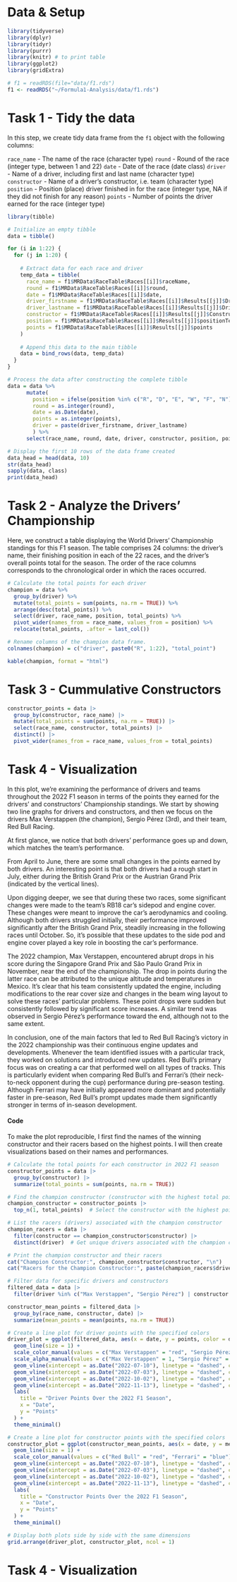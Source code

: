 # Data & Setup

```r
library(tidyverse)
library(dplyr)
library(tidyr)
library(purrr)
library(knitr) # to print table
library(ggplot2) 
library(gridExtra)
```

```r
# f1 = readRDS(file="data/f1.rds")
f1 <- readRDS("~/Formula1-Analysis/data/f1.rds")
```

# Task 1 - Tidy the data

In this step, we create tidy data frame from the `f1` object with the following columns:

  `race_name` - The name of the race (character type)
  `round` - Round of the race (integer type, between 1 and 22)
  `date` - Date of the race (date class)
  `driver` - Name of a driver, including first and last name (character type)
  `constructor` - Name of a driver's constructor, i.e. team (character type)
  `position` - Position (place) driver finished in for the race (integer type, NA if they did not finish for any reason)
  `points` - Number of points the driver earned for the race (integer type)

```r
library(tibble)

# Initialize an empty tibble
data = tibble()

for (i in 1:22) {
  for (j in 1:20) {
    
    # Extract data for each race and driver
    temp_data = tibble(
      race_name = f1$MRData$RaceTable$Races[[i]]$raceName,
      round = f1$MRData$RaceTable$Races[[i]]$round,
      date = f1$MRData$RaceTable$Races[[i]]$date,
      driver_firstname = f1$MRData$RaceTable$Races[[i]]$Results[[j]]$Driver$givenName,
      driver_lastname = f1$MRData$RaceTable$Races[[i]]$Results[[j]]$Driver$familyName,
      constructor = f1$MRData$RaceTable$Races[[i]]$Results[[j]]$Constructor$name,
      position = f1$MRData$RaceTable$Races[[i]]$Results[[j]]$positionText,
      points = f1$MRData$RaceTable$Races[[i]]$Results[[j]]$points
    ) 
    
    # Append this data to the main tibble
    data = bind_rows(data, temp_data) 
  }
}

# Process the data after constructing the complete tibble
data = data %>% 
      mutate(
        position = ifelse(position %in% c("R", "D", "E", "W", "F", "N"), NA, as.integer(position)),
        round = as.integer(round),
        date = as.Date(date),   
        points = as.integer(points), 
        driver = paste(driver_firstname, driver_lastname)
        ) %>%
      select(race_name, round, date, driver, constructor, position, points)

# Display the first 10 rows of the data frame created
data_head = head(data, 10)
str(data_head)
sapply(data, class)
print(data_head)
```

# Task 2 - Analyze the Drivers' Championship

Here, we construct a table displaying the World Drivers' Championship standings for this F1 season. The table comprises 24 columns: the driver's name, their finishing position in each of the 22 races, and the driver's overall points total for the season. The order of the race columns corresponds to the chronological order in which the races occurred.

```r
# Calculate the total points for each driver
champion = data %>%
  group_by(driver) %>%
  mutate(total_points = sum(points, na.rm = TRUE)) %>%
  arrange(desc(total_points)) %>%
  select(driver, race_name, position, total_points) %>%
  pivot_wider(names_from = race_name, values_from = position) %>%
  relocate(total_points, .after = last_col())

# Rename columns of the champion data frame. 
colnames(champion) = c("driver", paste0("R", 1:22), "total_point")
```

```r
kable(champion, format = "html")
```

# Task 3 - Cummulative Constructors

```r
constructor_points = data |> 
  group_by(constructor, race_name) |> 
  mutate(total_points = sum(points, na.rm = TRUE)) |> 
  select(race_name, constructor, total_points) |> 
  distinct() |> 
  pivot_wider(names_from = race_name, values_from = total_points) 
```

# Task 4 - Visualization

In this plot, we're examining the performance of drivers and teams throughout the 2022 F1 season in terms of the points they earned for the drivers' and constructors' Championship standings. We start by showing two line graphs for drivers and constructors, and then we focus on the drivers Max Verstappen (the champion), Sergio Pérez (3rd), and their team, Red Bull Racing.

At first glance, we notice that both drivers' performance goes up and down, which matches the team's performance.

From April to June, there are some small changes in the points earned by both drivers. An interesting point is that both drivers had a rough start in July, either during the British Grand Prix or the Austrian Grand Prix (indicated by the vertical lines).

Upon digging deeper, we see that during these two races, some significant changes were made to the team's RB18 car's sidepod and engine cover. These changes were meant to improve the car's aerodynamics and cooling. Although both drivers struggled initially, their performance improved significantly after the British Grand Prix, steadily increasing in the following races until October. So, it's possible that these updates to the side pod and engine cover played a key role in boosting the car's performance.

The 2022 champion, Max Verstappen, encountered abrupt drops in his score during the Singapore Grand Prix and São Paulo Grand Prix in November, near the end of the championship. The drop in points during the latter race can be attributed to the unique altitude and temperatures in Mexico. It's clear that his team consistently updated the engine, including modifications to the rear cover size and changes in the beam wing layout to solve these races' particular problems. These point drops were sudden but consistently followed by significant score increases. A similar trend was observed in Sergio Pérez's performance toward the end, although not to the same extent.

In conclusion, one of the main factors that led to Red Bull Racing's victory in the 2022 championship was their continuous engine updates and developments. Whenever the team identified issues with a particular track, they worked on solutions and introduced new updates. Red Bull's primary focus was on creating a car that performed well on all types of tracks. This is particularly evident when comparing Red Bull's and Ferrari's (their neck-to-neck opponent during the cup) performance during pre-season testing. Although Ferrari may have initially appeared more dominant and potentially faster in pre-season, Red Bull's prompt updates made them significantly stronger in terms of in-season development.


#### Code

To make the plot reproducible, I first find the names of the winning constructor and their racers based on the highest points. I will then create visualizations based on their names and performances.

```r
# Calculate the total points for each constructor in 2022 F1 season
constructor_points = data |>
  group_by(constructor) |>
  summarize(total_points = sum(points, na.rm = TRUE))

# Find the champion constructor (constructor with the highest total points)
champion_constructor = constructor_points |>
  top_n(1, total_points)  # Select the constructor with the highest points

# List the racers (drivers) associated with the champion constructor
champion_racers = data |>
  filter(constructor == champion_constructor$constructor) |>
  distinct(driver)  # Get unique drivers associated with the champion constructor

# Print the champion constructor and their racers
cat("Champion Constructor:", champion_constructor$constructor, "\n")
cat("Racers for the Champion Constructor:", paste(champion_racers$driver, collapse = ", "), "\n")
```

```r

# Filter data for specific drivers and constructors
filtered_data = data |>
  filter(driver %in% c("Max Verstappen", "Sergio Pérez") | constructor %in% c("Red Bull", "Ferrari"))

constructor_mean_points = filtered_data |>
  group_by(race_name, constructor, date) |>
  summarize(mean_points = mean(points, na.rm = TRUE))

# Create a line plot for driver points with the specified colors
driver_plot = ggplot(filtered_data, aes(x = date, y = points, color = driver, alpha = driver)) +
  geom_line(size = 1) +
  scale_color_manual(values = c("Max Verstappen" = "red", "Sergio Pérez" = "orange")) +
  scale_alpha_manual(values = c("Max Verstappen" = 1, "Sergio Pérez" = 1)) +
  geom_vline(xintercept = as.Date("2022-07-10"), linetype = "dashed", color = "gray") +
  geom_vline(xintercept = as.Date("2022-07-03"), linetype = "dashed", color = "gray") + 
  geom_vline(xintercept = as.Date("2022-10-02"), linetype = "dashed", color = "gray") +
  geom_vline(xintercept = as.Date("2022-11-13"), linetype = "dashed", color = "gray") +
  labs(
    title = "Driver Points Over the 2022 F1 Season",
    x = "Date",
    y = "Points"
  ) +
  theme_minimal()

# Create a line plot for constructor points with the specified colors
constructor_plot = ggplot(constructor_mean_points, aes(x = date, y = mean_points, color = constructor)) +
  geom_line(size = 1) +
  scale_color_manual(values = c("Red Bull" = "red", "Ferrari" = "blue")) +
  geom_vline(xintercept = as.Date("2022-07-10"), linetype = "dashed", color = "gray") +
  geom_vline(xintercept = as.Date("2022-07-03"), linetype = "dashed", color = "gray") + 
  geom_vline(xintercept = as.Date("2022-10-02"), linetype = "dashed", color = "gray") +
  geom_vline(xintercept = as.Date("2022-11-13"), linetype = "dashed", color = "gray") +
  labs(
    title = "Constructor Points Over the 2022 F1 Season",
    x = "Date",
    y = "Points"
  ) +
  theme_minimal() 

# Display both plots side by side with the same dimensions
grid.arrange(driver_plot, constructor_plot, ncol = 1)

```



# Task 4 - Visualization
